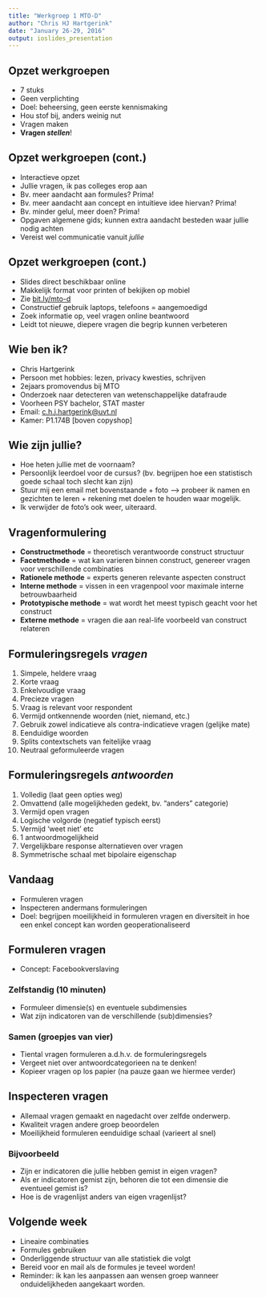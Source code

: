```yaml
---
title: "Werkgroep 1 MTO-D"
author: "Chris HJ Hartgerink"
date: "January 26-29, 2016"
output: ioslides_presentation
---
```


## Opzet werkgroepen

- 7 stuks
- Geen verplichting
- Doel: beheersing, geen eerste kennismaking
- Hou stof bij, anders weinig nut
- Vragen maken
- **Vragen *stellen***!

## Opzet werkgroepen (cont.)

- Interactieve opzet
- Jullie vragen, ik pas colleges erop aan
- Bv. meer aandacht aan formules? Prima!
- Bv. meer aandacht aan concept en intuitieve idee hiervan? Prima!
- Bv. minder gelul, meer doen? Prima!
- Opgaven algemene gids; kunnen extra aandacht besteden waar jullie nodig achten
- Vereist wel communicatie vanuit *jullie*

## Opzet werkgroepen (cont.)

- Slides direct beschikbaar online
- Makkelijk format voor printen of bekijken op mobiel
- Zie [bit.ly/mto-d](bit.ly/mto-d)
- Constructief gebruik laptops, telefoons = aangemoedigd
- Zoek informatie op, veel vragen online beantwoord
- Leidt tot nieuwe, diepere vragen die begrip kunnen verbeteren

## Wie ben ik?

- Chris Hartgerink
- Persoon met hobbies: lezen, privacy kwesties, schrijven
- 2ejaars promovendus bij MTO
- Onderzoek naar detecteren van wetenschappelijke datafraude
- Voorheen PSY bachelor, STAT master
- Email: [c.h.j.hartgerink@uvt.nl](mailto:c.h.j.hartgerink@uvt.nl)
- Kamer: P1.174B [boven copyshop]

## Wie zijn jullie?

- Hoe heten jullie met de voornaam?
- Persoonlijk leerdoel voor de cursus? (bv. begrijpen hoe een statistisch goede schaal toch slecht kan zijn)
- Stuur mij een email met bovenstaande + foto --> probeer ik namen en gezichten te leren + rekening met doelen te houden waar mogelijk.
- Ik verwijder de foto's ook weer, uiteraard.

## Vragenformulering

- **Constructmethode** = theoretisch verantwoorde construct structuur
- **Facetmethode** = wat kan varieren binnen construct, genereer vragen voor verschillende combinaties
- **Rationele methode** = experts generen relevante aspecten construct
- **Interne methode** = vissen in een vragenpool voor maximale interne betrouwbaarheid
- **Prototypische methode** = wat wordt het meest typisch geacht voor het construct
- **Externe methode** = vragen die aan real-life voorbeeld van construct relateren

## Formuleringsregels *vragen*

1. Simpele, heldere vraag
2. Korte vraag
3. Enkelvoudige vraag
4. Precieze vragen
5. Vraag is relevant voor respondent
6. Vermijd ontkennende woorden (niet, niemand, etc.)
7. Gebruik zowel indicatieve als contra-indicatieve vragen (gelijke mate)
8. Eenduidige woorden
9. Splits contextschets van feitelijke vraag
10. Neutraal geformuleerde vragen

## Formuleringsregels *antwoorden*
1. Volledig (laat geen opties weg)
2. Omvattend (alle mogelijkheden gedekt, bv. "anders" categorie)
3. Vermijd open vragen
4. Logische volgorde (negatief typisch eerst)
5. Vermijd 'weet niet' etc
6. 1 antwoordmogelijkheid
7. Vergelijkbare response alternatieven over vragen
8. Symmetrische schaal met bipolaire eigenschap

## Vandaag

- Formuleren vragen
- Inspecteren andermans formuleringen
- Doel: begrijpen moeilijkheid in formuleren vragen en diversiteit in hoe een enkel concept kan worden geoperationaliseerd

## Formuleren vragen

- Concept: Facebookverslaving

### Zelfstandig (10 minuten)
- Formuleer dimensie(s) en eventuele subdimensies
- Wat zijn indicatoren van de verschillende (sub)dimensies?

### Samen (groepjes van vier)
- Tiental vragen formuleren a.d.h.v. de formuleringsregels
- Vergeet niet over antwoordcategorieen na te denken!
- Kopieer vragen op los papier (na pauze gaan we hiermee verder)

## Inspecteren vragen

- Allemaal vragen gemaakt en nagedacht over zelfde onderwerp.
- Kwaliteit vragen andere groep beoordelen
- Moeilijkheid formuleren eenduidige schaal (varieert al snel)

### Bijvoorbeeld
- Zijn er indicatoren die jullie hebben gemist in eigen vragen?
- Als er indicatoren gemist zijn, behoren die tot een dimensie die eventueel gemist is?
- Hoe is de vragenlijst anders van eigen vragenlijst?

## Volgende week

- Lineaire combinaties
- Formules gebruiken
- Onderliggende structuur van alle statistiek die volgt
- Bereid voor en mail als de formules je teveel worden!
- Reminder: ik kan les aanpassen aan wensen groep wanneer onduidelijkheden aangekaart worden.
